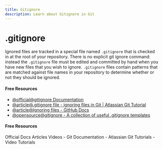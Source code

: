 ```yaml
---
title: Gitignore
description: Learn about Gitignore in Git
---
```


# .gitignore

Ignored files are tracked in a special file named `.gitignore` that is checked in at the root of your repository. There is no explicit git ignore command: instead the `.gitignore` file must be edited and committed by hand when you have new files that you wish to ignore. `.gitignore` files contain patterns that are matched against file names in your repository to determine whether or not they should be ignored.

#### Free Resources

- [@official@gitignore Documentation](https://git-scm.com/docs/gitignore)
- [@article@.gitignore file - ignoring files in Git | Atlassian Git Tutorial](https://www.atlassian.com/git/tutorials/saving-changes/gitignore)
- [@article@Ignoring files - GitHub Docs](https://docs.github.com/en/get-started/getting-started-with-git/ignoring-files)
- [@opensource@gitignore - A collection of useful .gitignore templates](https://github.com/github/gitignore)

#### Free Resources

<Tabs defaultValue="official">
<TabsList>
<TabsTrigger value="official">Official Docs</TabsTrigger>
<TabsTrigger value="article">Articles</TabsTrigger>
<TabsTrigger value="video">Videos</TabsTrigger>
</TabsList>

<TabsContent value="official">
- <Link href="https://git-scm.com/docs">Git Documentation</Link>
</TabsContent>
<TabsContent value="article">
- <Link href="https://www.atlassian.com/git/tutorials">Atlassian Git Tutorials</Link>
</TabsContent>
<TabsContent value="video">
- <Link href="https://www.youtube.com/results?search_query=git+gitignore+tutorial">Video Tutorials</Link>
</TabsContent>
</Tabs>

<Outlet path="5-github/basics/gitignore" />
